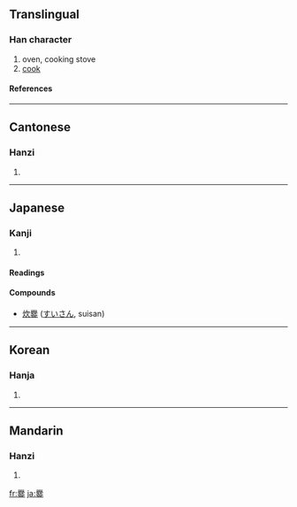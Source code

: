 ==Translingual==
===Han character===
{{Han char|rn=86|rad=火|as=25|sn=29|four=7780<sub>9</sub>|canj=竹月木木火 (HBDDF)}}
# oven, cooking stove
# [[cook]]
====References====
{{Han ref|kx=0688.210|dkj=19648|dj=1101.080|hdz=32251.030|uh=7228|ud=29224|bh=C679|bd=50809}}

----
==Cantonese==
===Hanzi===
{{yue-hanzi|jyut=|y=chyun3}}
# {{defn|Cantonese}}

----
==Japanese==
===Kanji===
{{ja-kanji|grade=|rs=火25}}
# {{defn|Japanese}} 
====Readings====
{{ja-readings|on=[[さん]] (san)|kun=[[かしぐ]] (kashigu), [[かまど]] (kamado)}}
====Compounds====
*[[炊爨]] ([[すいさん]], suisan)

----
==Korean==
===Hanja===
{{ko-hanja|hangeul=찬|eumhun=|rv=chan|mr=ch'an|y=chan}}
# {{defn|Korean}}

----
==Mandarin==
===Hanzi===
{{cmn-hanzi|pin=[[cuàn]] ([[cuan4]])|wg=ts'uan<sup>4</sup>}}
# {{defn|Mandarin}}

[[fr:爨]]
[[ja:爨]]